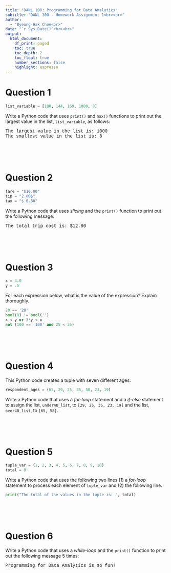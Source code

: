 ```yaml
---
title: "DANL 100: Programming for Data Analytics"
subtitle: "DANL 100 - Homework Assignment 1<br><br>" 
author: 
  - "Byeong-Hak Choe<br>"
date: "`r Sys.Date()`<br><br>"
output: 
  html_document:
    df_print: paged
    toc: true
    toc_depth: 2
    toc_float: true
    number_sections: false
    highlight: espresso
---
```


# Question 1

```python
list_variable = [100, 144, 169, 1000, 8]
```


Write a Python code that uses `print()` and `max()` functions to print out the largest value in the list, `list_variable`, as follows:

<div style="font-family:courier">The largest value in the list is: 1000</div>
<div style="font-family:courier">The smallest value in the list is: 8</div>

<br><br><br> 

# Question 2

```python
fare = "$10.00"
tip = "2.00$"
tax = "$ 0.80"
```


Write a Python code that uses *slicing* and the `print()` function to print out the following message: 

<div style="font-family:courier">The total trip cost is: $12.80</div>

    
<br><br><br>

# Question 3

```python
x = 4.0
y = .5
```


For each expression below, what is the value of the expression? Explain thoroughly.

```python
20 == '20'
bool(0) != bool('')
x < y or 3*y < x
not (100 == '100' and 25 < 36)
```



<br><br><br>

# Question 4

This Python code creates a tuple with seven different ages:

```python
respondent_ages = (65, 29, 25, 35, 58, 23, 19)
```

Write a Python code that uses a *for-loop* statement and a *if-else* statement to assign the list, `under40_list`, to `[29, 25, 35, 23, 19]` and the list, `over40_list`, to `[65, 58]`.


<br><br><br>

# Question 5

```python
tuple_var = (1, 2, 3, 4, 5, 6, 7, 8, 9, 10)
total = 0
```

Write a Python code that uses the following two lines (1) a *for-loop* statement to process each element of `tuple_var` and (2) the following line.

```python
print("The total of the values in the tuple is: ", total)
```
    

<br><br><br>
  
# Question 6

Write a Python code that uses a *while-loop* and the `print()` function to print out the following message 5 times:

<div style="font-family:courier">Programming for Data Analytics is so fun!</div>
